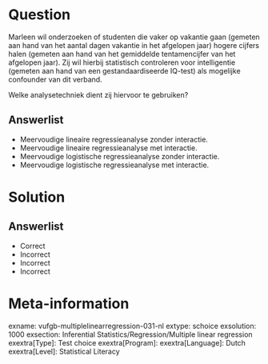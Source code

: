 Question
========

Marleen wil onderzoeken of studenten die vaker op vakantie gaan (gemeten aan hand van het aantal dagen vakantie in het afgelopen jaar) hogere cijfers halen (gemeten aan hand van het gemiddelde tentamencijfer van het afgelopen jaar). Zij wil hierbij statistisch controleren voor intelligentie (gemeten aan hand van een gestandaardiseerde IQ-test) als mogelijke confounder van dit verband. 

Welke analysetechniek dient zij hiervoor te gebruiken?
  
Answerlist
----------
* Meervoudige lineaire regressieanalyse zonder interactie.
* Meervoudige lineaire regressieanalyse met interactie.
* Meervoudige logistische regressieanalyse zonder interactie.
* Meervoudige logistische regressieanalyse met interactie.

Solution
========

Answerlist
----------
* Correct
* Incorrect
* Incorrect
* Incorrect

Meta-information
================
exname: vufgb-multiplelinearregression-031-nl
extype: schoice
exsolution: 1000
exsection: Inferential Statistics/Regression/Multiple linear regression
exextra[Type]: Test choice
exextra[Program]: 
exextra[Language]: Dutch
exextra[Level]: Statistical Literacy